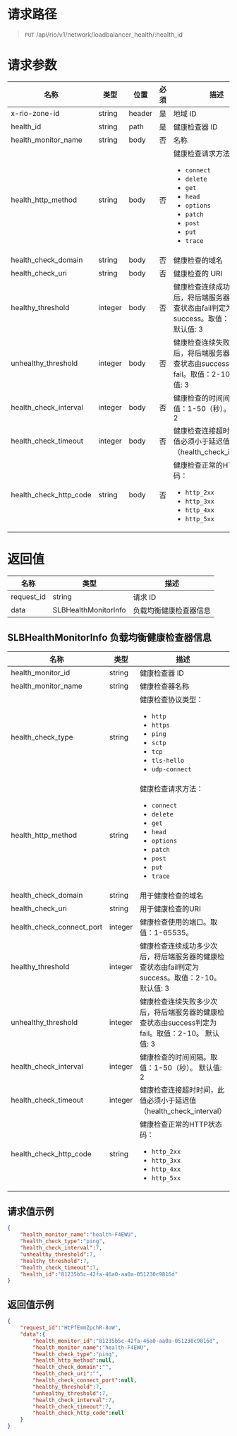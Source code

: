 <style>.topic-content-wrap .topic-detail table thead th { word-break: keep-all; }</style>


# 请求路径
> `PUT` /api/rio/v1/network/loadbalancer_health/:health_id

# 请求参数
名称 | 类型 | 位置 | 必须 | 描述 
----- | ----- | ----- | ----- | ----- 
x-rio-zone-id             | string | header| 是 | 地域 ID
health_id                 | string | path | 是 | 健康检查器 ID
health_monitor_name       | string | body | 否 | 名称
health_http_method        | string | body | 否 | 健康检查请求方法：<ul><li>`connect`</li><li>`delete`</li><li>`get`</li><li>`head`</li><li>`options`</li><li>`patch`</li><li>`post`</li><li>`put`</li><li>`trace`</li></ul> 
health_check_domain       | string | body | 否 | 健康检查的域名
health_check_uri          | string | body | 否 | 健康检查的 URI
healthy_threshold         | integer | body | 否 | 健康检查连续成功多少次后，将后端服务器的健康检查状态由fail判定为success。取值：2-10。 默认值: 3
unhealthy_threshold       | integer | body | 否 | 健康检查连续失败多少次后，将后端服务器的健康检查状态由success判定为fail。取值：2-10。 默认值: 3
health_check_interval     | integer | body | 否 | 健康检查的时间间隔。取值：1-50（秒）。 默认值: 2
health_check_timeout      | integer | body | 否 | 健康检查连接超时时间，此值必须小于延迟值（health_check_interval）
health_check_http_code    | string | body | 否 | 健康检查正常的HTTP状态码：<ul><li>`http_2xx`</li><li>`http_3xx`</li><li>`http_4xx`</li><li>`http_5xx`</li></ul>

# 返回值
名称 | 类型 |  描述
----- | ----- | -----
request_id	| string  | 请求 ID
data		| SLBHealthMonitorInfo    | 负载均衡健康检查器信息

## SLBHealthMonitorInfo 负载均衡健康检查器信息
名称 | 类型 |  描述
----- | ----- | -----
health_monitor_id			| string	| 健康检查器 ID
health_monitor_name			| string	| 健康检查器名称
health_check_type			| string	| 健康检查协议类型：<ul><li>`http`</li><li>`https`</li><li>`ping`</li><li>`sctp`</li><li>`tcp`</li><li>`tls-hello`</li><li>`udp-connect`</li></ul> 
health_http_method			| string	| 健康检查请求方法：<ul><li>`connect`</li><li>`delete`</li><li>`get`</li><li>`head`</li><li>`options`</li><li>`patch`</li><li>`post`</li><li>`put`</li><li>`trace`</li></ul> 
health_check_domain			| string	| 用于健康检查的域名
health_check_uri			| string	| 用于健康检查的URI
health_check_connect_port	| integer	| 健康检查使用的端口。取值：1-65535。
healthy_threshold			| integer	| 健康检查连续成功多少次后，将后端服务器的健康检查状态由fail判定为success。取值：2-10。 默认值: 3
unhealthy_threshold			| integer	| 健康检查连续失败多少次后，将后端服务器的健康检查状态由success判定为fail。取值：2-10。 默认值: 3
health_check_interval		| integer	| 健康检查的时间间隔。取值：1-50（秒）。 默认值: 2
health_check_timeout		| integer	| 健康检查连接超时时间，此值必须小于延迟值（health_check_interval）
health_check_http_code		| string	| 健康检查正常的HTTP状态码：<ul><li>`http_2xx`</li><li>`http_3xx`</li><li>`http_4xx`</li><li>`http_5xx`</li></ul> 

## 请求值示例
```json
{
    "health_monitor_name":"health-F4EWU",
    "health_check_type":"ping",
    "health_check_interval":7,
    "unhealthy_threshold":7,
    "healthy_threshold":7,
    "health_check_timeout":7,
    "health_id":"81235b5c-42fa-46a0-aa0a-051230c9816d"
}
```

## 返回值示例
```json
{
    "request_id":"HtPfEmmZpchR-8oW",
    "data":{
        "health_monitor_id":"81235b5c-42fa-46a0-aa0a-051230c9816d",
        "health_monitor_name":"health-F4EWU",
        "health_check_type":"ping",
        "health_http_method":null,
        "health_check_domain":"",
        "health_check_uri":"",
        "health_check_connect_port":null,
        "healthy_threshold":7,
        "unhealthy_threshold":7,
        "health_check_interval":7,
        "health_check_timeout":7,
        "health_check_http_code":null
    }
}
```